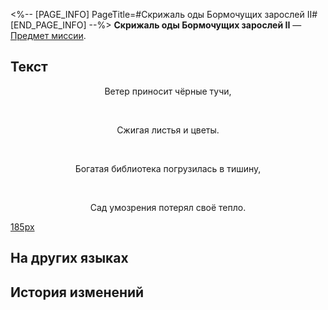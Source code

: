<%-- [PAGE_INFO]
PageTitle=#Скрижаль оды Бормочущих зарослей II#
[END_PAGE_INFO] --%>
{{Предмет Инфобокс
|id          = 150066
|Изображение = Предмет Скрижаль оды Бормочущих зарослей II.png
|Тип         = Предмет миссии
|Инвентарь   = Миссии
|Редкость    = 3
|Эффект      = 
|Описание    = Скрижаль, на которой записаны оды и пророчества, предсказывающие конец мира. Говорят, что в таких скрижалях описана великая тайна, которая ждёт, когда её разгадают.
}}
{{Описание|''«Пророчества никогда не излагаются простыми словами», - неизвестный жрец''}}
'''Скрижаль оды Бормочущих зарослей II''' — [[Предмет миссии]].

==Текст==
<div align="center">{{Цвет|Ключевой|Скрижаль оды Бормочущих зарослей II}}</div>
<div align="center">Ветер приносит чёрные тучи,</div><br /><div align="center">Сжигая листья и цветы.</div><br /><div align="center">Богатая библиотека погрузилась в тишину,</div><br /><div align="center">Сад умозрения потерял своё тепло.</div>
[[Файл:Предмет Скрижаль оды Бормочущих зарослей II.png|185px]]

==На других языках==
{{На других языках
|en   = "Murmuring Woods" Hymn Tablet (II)
|zhs  = 「呓语密林」的颂言石板（其二）
|zht  = 「囈語密林」的頌言石板（其二）
|ja   = 「囁きの密林」の頌歌石板（その2）
|ko   = 「잠꼬대의 밀림」의 송가 석판 (2)
|es   = Losa con himno del Bosque Susurrante&nbsp;(II)
|fr   = Tablette prophétique du Bois des murmures (II)
|ru   = Скрижаль оды Бормочущих зарослей II
|th   = แผ่นหินสดุดีใน "ป่าแห่งวจนะ" (II)
|vi   = Phiến Đá Ca Tụng "Rừng Cây Thầm Thì" 2
|de   = Hymnentafel aus dem Murmelnden Wald (II)
|id   = Prasasti Ode "Hutan Bisikan" 2
|pt   = Tabuleta do Hino da Floresta dos Murmúrios (II)
}}

==История изменений==
{{История изменений|3.5}}